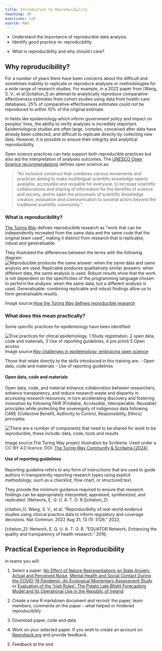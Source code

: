 ```yaml
---
title: Introduction to Reproducibility
teaching: 30
exercises: 120
source: Rmd
---
```


::::::::::::::::::::::::::::::::::::::: objectives

- Understand the importance of reproducible data analysis.
- Identify good practice re: reproducbility.

::::::::::::::::::::::::::::::::::::::::::::::::::

:::::::::::::::::::::::::::::::::::::::: questions

- What is reproducibility and why should I care?

::::::::::::::::::::::::::::::::::::::::::::::::::

## Why reproducibility?

For a number of years there have been concerns about the difficult and sometimes inability to replicate or reproduce analyses or methodologies for a wide range of research studies. For example, in a 2022 paper from [Wang, S. V., et al.][citation_1] an attempt to analytically reproduce comparative-effectiveness estimates from cohort studies using data from health-care databases, 25% of comparative-effectiveness estimates could not be reproduced to within 10% of the original estimate.

In fields like epidemiology which inform government policy and impact on peoples' lives, the ability to
verify analyses is incredibly important. Epidemiological studies are often large, complex, conceived after data have already been collected, and difficult to replicate directly by collecting new data. However, it is possible to ensure their integrity and analytical reproducibility.

Open science practices can help support both reproducible practices but also aid the interpretation of analyses outcomes. The [UNESCO Open Science recommendations](https://unesdoc.unesco.org/ark:/48223/pf0000379949) defines open science as:

>"An inclusive construct that combines various movements and practices aiming to make multilingual scientific knowledge openly available, accessible and reusable for everyone, to increase scientific collaborations and sharing of information for the benefits of science and society, and to open the processes of scientific knowledge creation, evaluation and communication to societal actors beyond the traditional scientific community.".

### What is reproducibility?
[The Turing Way](https://book.the-turing-way.org/reproducible-research/reproducible-research) defines reproducibile research as "work that can be independently recreated from the same data and the same code that the original team used", making it distinct from research that is replicable, robust and generalisable.

They illustrated the differences between the terms with the following diagram:
![](fig/tw-definitions.jpg){alt="Reproducible produces the same answer: when the same data and same analysis are used. Replicable produces qualitatively similar answers: when different data, the same analysis is used. Robust results show that the work is not dependent on the specificities of the programming language chosen to perform the analysis: when the same data, but a different analysis is used. Generalisable: combining replicable and robust findings allow us to form generalisable results."}

Image source:[How the Turing Way defines reproducible research](https://book.the-turing-way.org/reproducible-research/overview/overview-definitions)

### What does this mean practically?

Some specific practices for epidemiology have been identified:

![](fig/os_epidemiology.jpg){alt="Five practices for clincal epidemiology. 1 Study registration, 2 open data, code and materials, 3 Use of reporting guidelines, 4 pre prints 5 Open access"}
Image source:[Key challenges in epidemiology: embracing open science](https://www.jclinepi.com/article/S0895-4356(24)00374-3/fulltext#fig1)

Those that relate directly to the skills introduced in this training are:
- Open data, code and materials
- Use of reporting guidelines

#### Open data, code and materials

Open data, code, and material enhance collaboration between researchers, enhance transparency, and reduce research waste and disparity in accessing research resources, in turn accelerating discovery and fostering innovation by following FAIR (Findable, Accessible, Interoperable, Reusable) principles while protecting the sovereignty of indigenous data following CARE (Collective Benefit, Authority to Control, Responsibility, Ethics) principles.

![](fig/scriberia-illustration.jpg){alt="There are a number of components that need to be shared for work to be reproducible, these include: data, code, tools and results"}

Image source:The Turing Way project illustration by Scriberia. Used under a CC-BY 4.0 licence. DOI: [The Turing Way Community & Scriberia (2024)](https://doi.org/10.5281/ZENODO.3332807).

#### Use of reporting guidelines

Reporting guideline refers to any form of instructions that are used to guide authors in transparently reporting research types using explicit methodology, such as a checklist, flow chart, or structured text.

They provide the minimum guidance required to ensure that research findings can be appropriately interpreted, appraised, synthesized, and replicated. [Network, E. Q. U. A. T. O. R.][citation_2]


[citation_1]: Wang, S. V., et al. "Reproducibility of real-world evidence studies using clinical practice data to inform regulatory and coverage decisions. Nat Commun. 2022 Aug 31; 13 (1): 5126." 2022,

[citation_2]: Network, E. Q. U. A. T. O. R. "EQUATOR Network, Enhancing the quality and transparency of health research." 2016,

:::::::::::::::::::::::::::::::::::::::  challenge

## Practical Experience in Reproducibility

In teams you will:

1. Select a paper: [No Effect of Nature Representations on State Anxiety, Actual and Perceived Noise](https://www.reprohack.org/paper/49/), [Mental Health and Social Contact During the COVID-19 Pandemic: An Ecological Momentary Assessment Study](https://www.reprohack.org/paper/32/) or [Evaluation of the ‘Irish Rules’: The Potato Late Blight Forecasting Model and Its Operational Use in the Republic of Ireland](https://www.reprohack.org/paper/26/)

2. Create a new R markdown document and record: the paper, team members, 
comments on the paper - what helped or hindered reproducibility.

3. Download paper, code and data

4. Work on your selected paper. If you wish to create an account on [Reprohack.org](https://www.reprohack.org/accounts/signup/) and provide feedback.

5. Feedback at the end 

::::::::::::::::::::::::::::::::::::::::::::::::::


